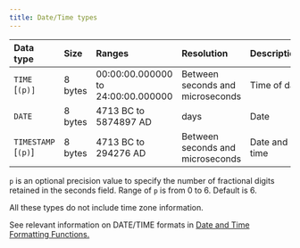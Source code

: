 ---
title: Date/Time types
---

|Data type|Size|Ranges|Resolution|Description|
| :- | :- | :- | :- | :- |
|`TIME` [`(p)]`|8 bytes|00:00:00.000000 to 24:00:00.000000|Between seconds and microseconds|Time of day|
|`DATE`|8 bytes|4713 BC to 5874897 AD|days|Date|
|`TIMESTAMP` [`(p)`]|8 bytes|4713 BC to 294276 AD|Between seconds and microseconds|Date and time|


`p` is an optional precision value to specify the number of fractional digits retained in the seconds field. Range of
`p` is from 0 to 6. Default is 6.

All these types do not include time zone information.

See relevant information on DATE/TIME formats in [Date and Time Formatting Functions.](/sql/sql-functions-and-operators/date-time-functions-operators)


